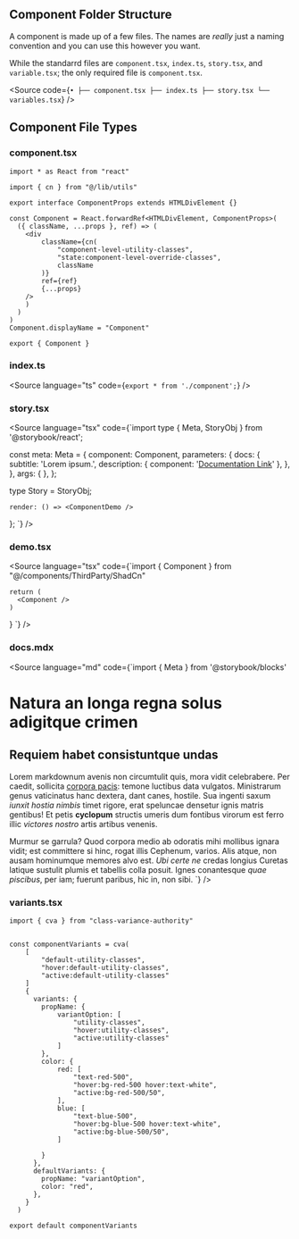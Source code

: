 
<Meta title="Documentation/Components Folder/Files" />

## Component Folder Structure

A component is made up of a few files. The names are *really* just a naming convention and you can use this however you want.

While the standarrd files are `component.tsx`, `index.ts`, `story.tsx`, and `variable.tsx`; the only required file is `component.tsx`.

<Source code={`•
├── component.tsx
├── index.ts
├── story.tsx
└── variables.tsx`} />

## Component File Types

### component.tsx

```tsx
import * as React from "react"

import { cn } from "@/lib/utils"

export interface ComponentProps extends HTMLDivElement {}

const Component = React.forwardRef<HTMLDivElement, ComponentProps>(
  ({ className, ...props }, ref) => (
    <div
        className={cn(
            "component-level-utility-classes",
            "state:component-level-override-classes",
            className
        )}
        ref={ref}
        {...props}
    />
    )
  )
)
Component.displayName = "Component"

export { Component }
```

### index.ts

<Source language="ts" code={`export * from './component';`} />

### story.tsx

<Source language="tsx" code={`import type { Meta, StoryObj } from '@storybook/react';

const meta: Meta<typeof Component> = {
  component: Component,
  parameters: {
    docs: {
      subtitle: 'Lorem ipsum.',
      description: {
        component: '[Documentation Link](https://example.com)'
      },
    },
  },
  args: { },
};

type Story = StoryObj<typeof Component>;

    render: () => <ComponentDemo />
};
`} />


### demo.tsx

<Source language="tsx" code={`import { Component } from "@/components/ThirdParty/ShadCn"
   
    return (
      <Component />
    )
  }
  `} />

### docs.mdx

<Source language="md" code={`import { Meta } from '@storybook/blocks'

# Natura an longa regna solus adigitque crimen

<Meta title="Foo/Bar/Bizz/Bazz" />

## Requiem habet consistuntque undas

Lorem markdownum avenis non circumtulit quis, mora vidit celebrabere. Per
caedit, sollicita [corpora pacis](http://pectus.io/vocat): temone luctibus data
vulgatos. Ministrarum genus vaticinatus hanc dextera, dant canes, hostile. Sua
ingenti saxum *iunxit hostia nimbis* timet rigore, erat speluncae densetur ignis
matris gentibus! Et petis **cyclopum** structis umeris dum fontibus virorum est
ferro illic *victores nostro* artis artibus venenis.

Murmur se garrula? Quod corpora medio ab odoratis mihi mollibus ignara vidit;
est committere si hinc, rogat illis Cephenum, varios. Alis atque, non ausam
hominumque memores alvo est. *Ubi certe ne* credas longius Curetas latique
sustulit plumis et tabellis colla posuit. Ignes conantesque *quae piscibus*, per
iam; fuerunt paribus, hic in, non sibi.
`} />

### variants.tsx

```tsx
import { cva } from "class-variance-authority"


const componentVariants = cva(
    [
        "default-utility-classes",
        "hover:default-utility-classes",
        "active:default-utility-classes"
    ]
    {
      variants: {
        propName: {
            variantOption: [
                "utility-classes",
                "hover:utility-classes",
                "active:utility-classes"
            ]
        },
        color: {
            red: [
                "text-red-500",
                "hover:bg-red-500 hover:text-white",
                "active:bg-red-500/50",
            ],
            blue: [
                "text-blue-500",
                "hover:bg-blue-500 hover:text-white",
                "active:bg-blue-500/50",
            ]

        }
      },
      defaultVariants: {
        propName: "variantOption",
        color: "red",
      },
    }
  )

export default componentVariants
```
